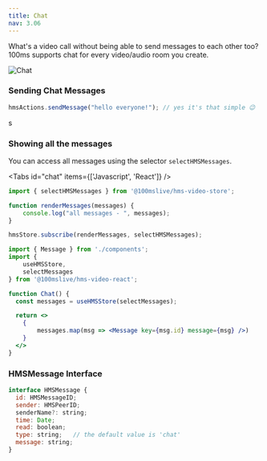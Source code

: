 ```yaml
---
title: Chat
nav: 3.06
---
```


What's a video call without being able to send messages to each other too? 100ms supports chat for every video/audio room you create.

![Chat](/guides/chat.png)

### Sending Chat Messages

```js
hmsActions.sendMessage("hello everyone!"); // yes it's that simple 😉
```
s
### Showing all the messages

You can access all messages using the selector `selectHMSMessages`. 

<Tabs id="chat" items={['Javascript', 'React']} />

<Tab id='chat-0'>

```js
import { selectHMSMessages } from '@100mslive/hms-video-store';

function renderMessages(messages) {
    console.log("all messages - ", messages);
}

hmsStore.subscribe(renderMessages, selectHMSMessages);
```

</Tab>

<Tab id='chat-1'>

```jsx
import { Message } from './components';
import { 
    useHMSStore, 
    selectMessages 
} from '@100mslive/hms-video-react';

function Chat() {
  const messages = useHMSStore(selectMessages);

  return <>
    {
        messages.map(msg => <Message key={msg.id} message={msg} />)
    }
  </>
}
```

</Tab>

### HMSMessage Interface

```js
interface HMSMessage {
  id: HMSMessageID;
  sender: HMSPeerID;
  senderName?: string;
  time: Date;
  read: boolean;
  type: string;   // the default value is 'chat'
  message: string;
}
```
